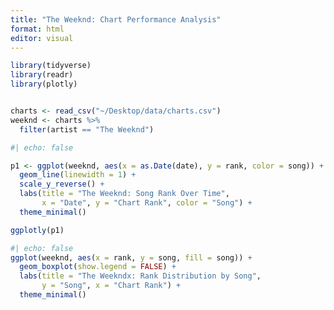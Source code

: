 ```yaml
---
title: "The Weeknd: Chart Performance Analysis"
format: html
editor: visual
---
```


```r
library(tidyverse)
library(readr)
library(plotly)


charts <- read_csv("~/Desktop/data/charts.csv")
weeknd <- charts %>%
  filter(artist == "The Weeknd")
```

```r
#| echo: false

p1 <- ggplot(weeknd, aes(x = as.Date(date), y = rank, color = song)) +
  geom_line(linewidth = 1) +
  scale_y_reverse() +
  labs(title = "The Weeknd: Song Rank Over Time",
       x = "Date", y = "Chart Rank", color = "Song") +
  theme_minimal()

ggplotly(p1)


```

```r
#| echo: false
ggplot(weeknd, aes(x = rank, y = song, fill = song)) +
  geom_boxplot(show.legend = FALSE) +
  labs(title = "The Weekndx: Rank Distribution by Song",
       y = "Song", x = "Chart Rank") +
  theme_minimal()

```
